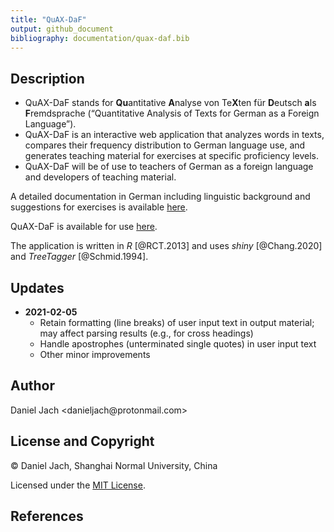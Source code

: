 ```yaml
---
title: "QuAX-DaF"
output: github_document
bibliography: documentation/quax-daf.bib
---
```


## Description

* QuAX-DaF stands for **Qu**antitative **A**nalyse von Te**X**ten für **D**eutsch **a**ls **F**remdsprache ("Quantitative Analysis of Texts for German as a Foreign Language").
* QuAX-DaF is an interactive web application that analyzes words in texts, compares their frequency distribution to German language use, and generates teaching material for exercises at specific proficiency levels. 
* QuAX-DaF will be of use to teachers of German as a foreign language and developers of teaching material.

A detailed documentation in German including linguistic background and suggestions for exercises is available [here](https://daniel-jach.github.io/quax-daf/documentation/quax-daf-documentation.pdf).

QuAX-DaF is available for use [here](https://danieljach.shinyapps.io/quax-daf/). 

The application is written in *R* [@RCT.2013] and uses *shiny* [@Chang.2020] and *TreeTagger* [@Schmid.1994].

## Updates

* **2021-02-05** 
  * Retain formatting (line breaks) of user input text in output material; may affect parsing results (e.g., for cross headings)
  * Handle apostrophes (unterminated single quotes) in user input text
  * Other minor improvements



## Author  

Daniel Jach <danieljach\@protonmail.com>

## License and Copyright  

&copy; Daniel Jach, Shanghai Normal University, China

Licensed under the [MIT License](LICENSE).

## References  

